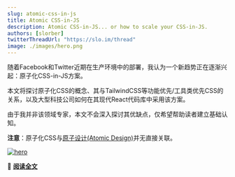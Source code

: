 ```yaml
---
slug: atomic-css-in-js
title: Atomic CSS-in-JS
description: Atomic CSS-in-JS... or how to scale your CSS-in-JS.
authors: [slorber]
twitterThreadUrl: "https://slo.im/thread"
image: ./images/hero.png
---
```


随着Facebook和Twitter近期在生产环境中的部署，我认为一个新趋势正在逐渐兴起：原子化CSS-in-JS方案。

本文将探讨原子化CSS的概念、其与TailwindCSS等功能优先/工具类优先CSS的关系，以及大型科技公司如何在其现代React代码库中采用该方案。

由于我并非该领域专家，本文不会深入探讨其优缺点，仅希望帮助读者建立基础认知。

**注意**：原子化CSS与[原子设计(Atomic Design)](https://atomicdesign.bradfrost.com/)并无直接关联。

[![hero](./images/hero.png)](https://sebastienlorber.com/atomic-css-in-js)

🔗 [**阅读全文**](https://sebastienlorber.com/atomic-css-in-js)